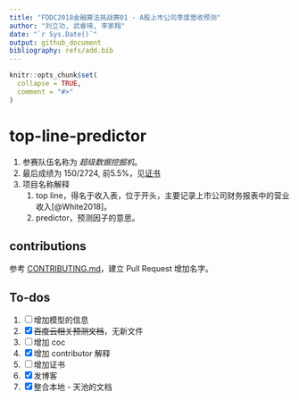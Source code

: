 ```yaml
---
title: "FDDC2018金融算法挑战赛01 - A股上市公司季度营收预测"
author: "刘立功, 武睿琦, 李家翔"
date: "`r Sys.Date()`"
output: github_document
bibliography: refs/add.bib
---
```


<!-- README.md is generated from README.Rmd. Please edit that file -->

```r
knitr::opts_chunk$set(
  collapse = TRUE,
  comment = "#>"
)
```
# top-line-predictor

1. 参赛队伍名称为 *超级数据挖掘机*。
1. 最后成绩为 150/2724, 前5.5%，见[证书](refs/certificate.pdf)
1. 项目名称解释
    1. top line，得名于收入表，位于开头，主要记录上市公司财务报表中的营业收入[@White2018]。
    1. predictor，预测因子的意思。

## contributions

参考 [CONTRIBUTING.md](.github/CONTRIBUTING.md)，建立 Pull Request 增加名字。

## To-dos

1. [ ] 增加模型的信息
1. [x] ~~百度云相关预测文档~~，无新文件
1. [ ] 增加 coc
1. [x] 增加 contributor 解释
1. [ ] 增加证书
1. [x] 发博客
1. [x] 整合本地 - 天池的文档
